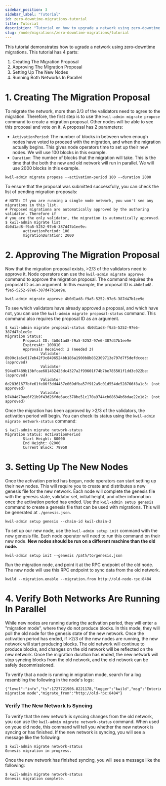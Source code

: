 ```yaml
---
sidebar_position: 3
sidebar_label: "Tutorial"
id: zero-downtime-migrations-tutorial
title: Tutorial
description: "Tutorial on how to upgrade a network using zero-downtime migrations"
slug: /node/migrations/zero-downtime-migrations/tutorial
---
```


This tutorial demonstrates how to ugrade a network using zero-downtime migrations. This tutorial has 4 parts:

1. Creating The Migration Proposal
2. Approving The Migration Proposal
3. Setting Up The New Nodes
4. Running Both Networks In Parallel

# 1. Creating The Migration Proposal

To migrate the network, more than 2/3 of the validators need to agree to the migration. Therefore, the first step is to use the `kwil-admin migrate propose`
command to create a migration proposal. Other nodes will be able to see this proposal and vote on it. A proposal has 2 parameters:

- `ActivationPeriod`: The number of blocks in between when enough nodes have voted to proceed with the migration, and when the migration actually begins. This
gives node operators time to set up their new nodes. We will use 100 blocks in this example.
- `Duration`: The number of blocks that the migration will take. This is the time that the both the new and old network will run in parallel. We will use
2000 blocks in this example.

```shell
kwil-admin migrate propose --activation-period 100 --duration 2000
```

To ensure that the proposal was submitted successfully, you can check the list of pending migration proposals:

```shell
# NOTE: If you are running a single node network, you won't see any migrations in this list.
# Proposed migrationa are automatically approved by the authoring validator. Therefore if
# you are the only validator, the migration is automatically approved.
$ kwil-admin migrate list
4b0d1ad8-f9a5-5252-97e6-387d47b1ee9e:
        activationPeriod: 100
        migrationDuration: 2000
```

# 2. Approving The Migration Proposal

Now that the migration proposal exists, >2/3 of the validators need to approve it. Node operators can use the `kwil-admin migrate approve` command to approve
the migration proposal. The command requires the proposal ID as an argument. In this example, the proposal ID is `4b0d1ad8-f9a5-5252-97e6-387d47b1ee9e`.

```shell
kwil-admin migrate approve 4b0d1ad8-f9a5-5252-97e6-387d47b1ee9e
```

To see which validators have already approved a proposal, and which have not, you can use the `kwil-admin migrate proposal-status` command. This command also requires
the proposal ID as an argument.

```shell
$ kwil-admin migrate proposal-status 4b0d1ad8-f9a5-5252-97e6-387d47b1ee9e
Migration Status:
        Proposal ID: 4b0d1ad8-f9a5-5252-97e6-387d47b1ee9e
        ExpiresAt: 100810
        Approvals Received: 2 (needed 3)
                Validator 8b90c1a6c017eb42f3c8496524bb186a1900b8b832309713e797d7f5defdccec: (approved)
                Validator 594e07489b13bfcae681482423dc4327a2f99601f74b7be785501f1dd3c022be: (approved)
                Validator 6d28361677bfe61fe86f3dd4457e069dfba57f912a5c01d554de528766f8a1c3: (not approved)
                Validator b7404d70ae6f21b9f43d26fde6acc378be51c170a9744cb08634b6bdae22e1d2: (not approved)
```

Once the migration has been approved by >2/3 of the validators, the activation period will begin. You can check its status using the
`kwil-admin migrate network-status` command:

```shell
$ kwil-admin migrate network-status
Migration Status: ActivationPeriod
        Start Height: 80000
        End Height: 82000
        Current Block: 79950
```

# 3. Setting Up The New Nodes

Once the activation period has begun, node operators can start setting up their new nodes. This will require you to create and distributes a new genesis file
for the new network. Each node will complete the genesis file with the genesis state, validator set, initial height, and other information once the activation
period has ended. Use the `kwil-admin setup genesis` command to create a genesis file that can be used with migrations. This will be generated at `./genesis.json`.

```shell
kwil-admin setup genesis --chain-id kwil-chain-2
```

To set up our new node, use the `kwil-admin setup init` command with the new genesis file. Each node operator will need to run this command on their new node.
**New nodes should be run on a different machine than the old node.**

```shell
kwil-admin setup init --genesis /path/to/genesis.json
```

Run the migration node, and point it at the RPC endpoint of the old node. The new node will use this RPC endpoint to sync data from the old network.

```shell
kwild --migration.enable --migration.from http://old-node-rpc:8484
```

# 4. Verify Both Networks Are Running In Parallel

While new nodes are running during the activation period, they will enter a "migration mode", where they do not produce blocks. In this mode, they will poll
the old node for the genesis state of the new network. Once the activation period has ended, if >2/3 of the new nodes are running, the new network will start
producing blocks. The old network will continue to produce blocks, and changes on the old network will be reflected on the new network. Once the migration
duration has ended, the new network will stop syncing blocks from the old network, and the old network can be safely decommissioned.

To verify that a node is running in migration mode, search for a log resembling the following in the node's logs:

```shell
{"level":"info","ts":1727721906.8221178,"logger":"kwild","msg":"Entering migration mode","migrate_from":"http://old-rpc:8484"}
```

### Verify The New Network Is Syncing

To verify that the new network is syncing changes from the old network, you can use the `kwil-admin migrate network-status` command. When used on youe old node,
this command will tell you whether the new network is syncing or has finished. If the new network is syncing, you will see a message like the following:

```shell
$ kwil-admin migrate network-status
Genesis migration in progress.
```

Once the new network has finished syncing, you will see a message like the following:

```shell
$ kwil-admin migrate network-status
Genesis migration complete.
```